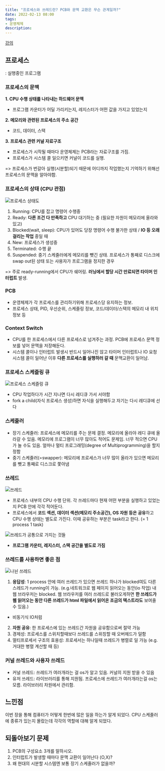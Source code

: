 ```yaml
---
title: "프로세스와 쓰레드란? PCB와 문맥 교환은 무슨 관계일까?"
date: 2022-02-13 08:00
tags:
- 운영체제
description: 
---
```


[강의](https://core.ewha.ac.kr/publicview/C0101020140318134023355997)

## 프로세스

: 실행중인 프로그램

### 프로세스의 문맥

**1. CPU 수행 상태를 나타내는 하드웨어 문맥**

- 프로그램 카운터가 어딜 가리키는지, 레지스터가 어떤 값을 가지고 있었는지

**2. 메모리와 관련된 프로세스의 주소 공간**

- 코드, 데이터, 스택

**3. 프로세스 관련 커널 자료구조**

- 프로세스가 시작될 때마다 운영체제는 PCB라는 자료구조를 가짐.
- 프로세스가 시스템 콜 일으키면 커널이 코드를 실행.

=> 프로세스가 번갈아 실행(시분할)되기 때문에 어디까지 작업했는지 기억하기 위해선 프로세스의 문맥을 알아야함.

### 프로세스의 상태 (CPU 관점)

![프로세스 상태도](https://images.velog.io/images/hailey99/post/ca7f82ef-8a52-4415-9e8e-62de67aa3c6d/%E1%84%89%E1%85%B3%E1%84%8F%E1%85%B3%E1%84%85%E1%85%B5%E1%86%AB%E1%84%89%E1%85%A3%E1%86%BA%202022-02-13%20%E1%84%8B%E1%85%A9%E1%84%92%E1%85%AE%206.32.56.png)

1. Running: CPU를 잡고 명령어 수행중
2. Ready: **다른 조건 다 만족하고** CPU 대기하는 중 (필요한 자원이 메모리에 올라와있고)
3. Blocked(wait, sleep): CPU가 있어도 당장 명령어 수행 불가한 상태 / **IO 등 오래 걸리는 작업** 중일 때
4. New: 프로세스가 생성중
5. Terminated: 수행 끝
6. Suspended: 중기 스케줄러에게 메모리를 뺏긴 상태. 프로세스가 통째로 디스크에 swap out된 상태 또는 사용자가 프로그램을 정지한 경우

=> 주로 ready-running에서 CPU가 쉐어링. **러닝에서 할당 시간 만료되면 타이머 인터럽트** 발생.

### PCB

- 운영체제가 각 프로세스를 관리하기위해 프로세스당 유지하는 정보.
- 프로세스 상태, PID, 우선순위, 스케줄링 정보, 코드/데이터/스택의 메모리 내 위치 정보 등

### Context Switch

- CPU를 한 프로세스에서 다른 프로세스로 넘겨주는 과정. PCB에 프로세스 문맥 정보를 넣어 문맥을 저장해둔다.
- 시스템 콜이나 인터럽트 발생시 반드시 일어나진 않고 타이머 인터럽트나 IO 요청 시스템 콜이 일어난 이후 **다른 프로세스를 실행하러 갈 때** 문맥교환이 일어남.

### 프로세스 스케즐링 큐

![프로세스 스케즐링 큐](https://images.velog.io/images/hailey99/post/4a4d600e-049c-4237-a98c-e06279bb3edf/%E1%84%89%E1%85%B3%E1%84%8F%E1%85%B3%E1%84%85%E1%85%B5%E1%86%AB%E1%84%89%E1%85%A3%E1%86%BA%202022-02-13%20%E1%84%8B%E1%85%A9%E1%84%92%E1%85%AE%206.48.34.png)

- CPU 작업하다가 시간 지나면 다시 레디큐 가서 서야함
- fork a child(자식 프로세스 생성)하면 자식을 실행해두고 자기는 다시 레디큐에 선다

### 스케줄러

- 장기 스케줄러: 프로세스에 메모리를 주는 문제 결정. 메모리에 올라야 레디 큐에 올라갈 수 있음. 메모리에 프로그램이 너무 많아도 적어도 문제임. 너무 적으면 CPU가 놀 수도 있음. 얼마나 멀티 프로그래밍(degree of Multiprogramming)을 할지 정함
- 중기 스케줄러(=swapper): 메모리에 프로세스가 너무 많이 올라가 있으면 메모리를 뺏고 통째로 디스크로 쫓아냄

### 쓰레드

![쓰레드](https://images.velog.io/images/hailey99/post/31acbd63-e5e4-4c5a-9e19-15a56a219260/%E1%84%89%E1%85%B3%E1%84%8F%E1%85%B3%E1%84%85%E1%85%B5%E1%86%AB%E1%84%89%E1%85%A3%E1%86%BA%202022-02-13%20%E1%84%8B%E1%85%A9%E1%84%92%E1%85%AE%207.15.47.png)

- 프로세스 내부의 CPU 수행 단위. 각 쓰레드마다 현재 어떤 부분을 실행하고 있었는지 PCB 안에 각각 적어둔다.
- 프로세스에서 **코드 섹션, 데이터 섹션(메모리 주소공간), OS 자원 등은 공유**하고 CPU 수행 상태는 별도로 가진다. 이때 공유하는 부분은 task라고 한다. (= 1 process 1 task)

![쓰레드가 공통으로 가지는 것들](https://images.velog.io/images/hailey99/post/6a506304-622a-4237-9747-5ff86e48d266/%E1%84%89%E1%85%B3%E1%84%8F%E1%85%B3%E1%84%85%E1%85%B5%E1%86%AB%E1%84%89%E1%85%A3%E1%86%BA%202022-02-13%20%E1%84%8B%E1%85%A9%E1%84%92%E1%85%AE%207.30.00.png)

- **프로그램 카운터, 레지스터, 스택 공간을 별도로 가짐**

### 쓰레드를 사용하면 좋은 점

![나뉜 쓰레드](https://images.velog.io/images/hailey99/post/982ccff6-f5e6-42c0-b50f-552468b3c43a/%E1%84%89%E1%85%B3%E1%84%8F%E1%85%B3%E1%84%85%E1%85%B5%E1%86%AB%E1%84%89%E1%85%A3%E1%86%BA%202022-02-13%20%E1%84%8B%E1%85%A9%E1%84%92%E1%85%AE%207.17.27.png)

1. **응답성**: 1 process 안에 여러 쓰레드가 있으면 쓰레드 하나가 blocked여도 다른 스레드가 running이 가능.
(e.g.네트워크로 웹 페이지 읽어오는 동안(io 작업) 내 웹 브라우저는 blocked. 웹 브라우저를 여러 쓰레드로 불러오게하면 **한 쓰레드가 웹 읽어오는 동안 다른 쓰레드가 html 파일에서 읽어온 조금의 텍스트라도** 보여줄 수 있음.)
 - 비동기식 IO처럼
2. **자원 공유**: 한 프로세스에 있는 쓰레드간 자원을 공유함으로써 절약 가능
3. 경제성: 프로세스를 스위치할때보다 쓰레드를 스위칭할 때 오버헤드가 덜함
4. 멀티프로세서 구조의 효용성: 프로세서는 하나일때 쓰레드가 병렬로 일 가능 (e.g. 거대한 병렬 계산할 때 등)

### 커널 쓰레드와 사용자 쓰레드

- 커널 쓰레드: 쓰레드가 여러개라는 걸 os가 알고 있음. 커널의 지원 받을 수 있음
- 유저 쓰레드: 라이브러리를 통해 지원됨. 프로세스에 쓰레드가 여러개라는걸 os는 모름. 라이브러리 차원에서 관리함.

## 느낀점

이번 장을 통해 컴퓨터가 어떻게 한번에 많은 일을 하는가 알게 되었다. CPU 스케줄러에 종류가 있는지 몰랐는데 각각의 역할에 대해 알게 되었다.

## 되돌아보기 문제

1. PCB의 구성요소 3개를 말하시오.
2. 인터럽트가 발생할 때마다 문맥 교환이 일어난다 (O,X)?
3. 왜 현대의 시분할 시스템엔 보통 장기 스케줄러가 없을까?
